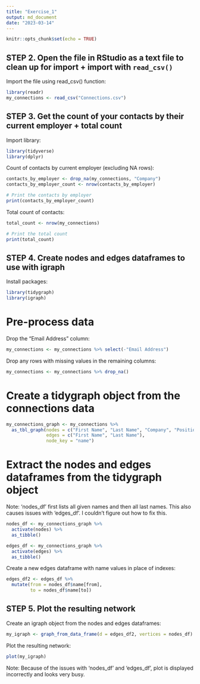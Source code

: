 ```yaml
---
title: "Exercise_1"
output: md_document
date: "2023-03-14"
---
```


```r
knitr::opts_chunk$set(echo = TRUE)
```

## STEP 2. Open the file in RStudio as a text file to clean up for import + import with `read_csv()`

Import the file using read_csv() function:

```r
library(readr)
my_connections <- read_csv("Connections.csv")
```

## STEP 3. Get the count of your contacts by their current employer + total count

Import library:

```r
library(tidyverse)
library(dplyr)
```

Count of contacts by current employer (excluding NA rows):

```r
contacts_by_employer <- drop_na(my_connections, "Company")
contacts_by_employer_count <- nrow(contacts_by_employer)

# Print the contacts by employer
print(contacts_by_employer_count)
```

Total count of contacts:

```r
total_count <- nrow(my_connections)

# Print the total count
print(total_count)

```


## STEP 4. Create nodes and edges dataframes to use with igraph

Install packages:

```r
library(tidygraph)
library(igraph)
```


# Pre-process data

Drop the "Email Address" column:

```r
my_connections <- my_connections %>% select(-"Email Address")
```


Drop any rows with missing values in the remaining columns:

```r
my_connections <- my_connections %>% drop_na()
```


# Create a tidygraph object from the connections data

```r
my_connections_graph <- my_connections %>%
  as_tbl_graph(nodes = c("First Name", "Last Name", "Company", "Position"),
               edges = c("First Name", "Last Name"),
               node_key = "name")
```



# Extract the nodes and edges dataframes from the tidygraph object

Note: 'nodes_df' first lists all given names and then all last names. This also causes issues with 'edges_df'. I couldn't figure out how to fix this. 

```r
nodes_df <- my_connections_graph %>%
  activate(nodes) %>%
  as_tibble()

edges_df <- my_connections_graph %>%
  activate(edges) %>%
  as_tibble()
```

Create a new edges dataframe with name values in place of indexes:

```r
edges_df2 <- edges_df %>%
  mutate(from = nodes_df$name[from],
         to = nodes_df$name[to])
```

## STEP 5. Plot the resulting network

Create an igraph object from the nodes and edges dataframes:

```r
my_igraph <- graph_from_data_frame(d = edges_df2, vertices = nodes_df)
```


Plot the resulting network:

```r
plot(my_igraph)
```
Note: Because of the issues with 'nodes_df' and 'edges_df', plot is displayed incorrectly and looks very busy.
